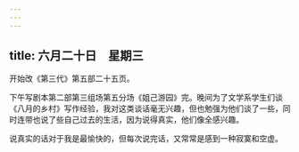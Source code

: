 ```yaml
---
---
---
```

title: 六月二十日　星期三
---




开始改《第三代》第五部二十五页。

下午写剧本第二部第三组场第五分场《姐己游园》完。晚间为了文学系学生们谈《八月的乡村》写作经验，我对这类谈话毫无兴趣，但也勉强为他们谈了一些，同时连带也说了些自己过去的生活，因为说得真实，他们像全感兴趣。

说真实的话对于我是最愉快的，但每次说完话，又常常是感到一种寂寞和空虚。
